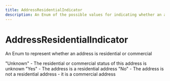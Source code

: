 ```yaml
---
title: AddressResidentialIndicator
description: An Enum of the possible values for indicating whether an address is residential or commercial
---
```


AddressResidentialIndicator
===============================================
An Enum to represent whether an address is residential or commercial


<Reference>  
  <Field name="Unknown">
    <Description>
      "Unknown" - The residential or commercial status of this address is unknown 
    </Description>
  </Field>
  <Field name="Yes">
    <Description>
      "Yes" - The address is a residential address
    </Description>
  </Field>
  <Field name="No">
    <Description>
      "No" - The address is not a residential address - it is a commercial address
    </Description>
  </Field>
</Reference>